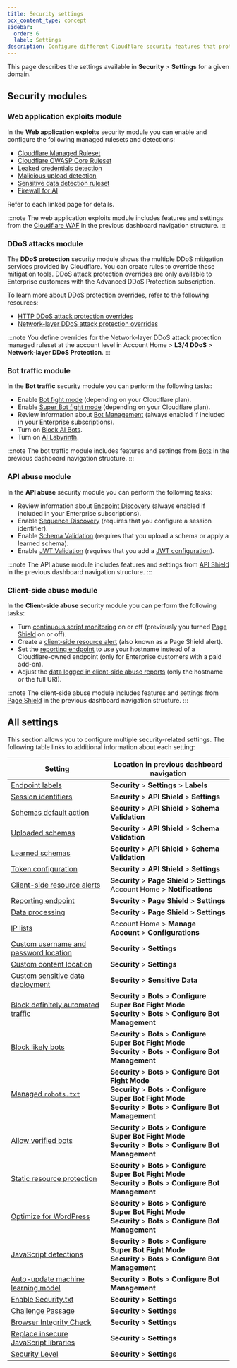 ```yaml
---
title: Security settings
pcx_content_type: concept
sidebar:
  order: 6
  label: Settings
description: Configure different Cloudflare security features that protect your web applications, APIs, and resources.
---
```


This page describes the settings available in **Security** > **Settings** for a given domain.

## Security modules

### Web application exploits module

In the **Web application exploits** security module you can enable and configure the following managed rulesets and detections:

- [Cloudflare Managed Ruleset](/waf/managed-rules/reference/cloudflare-managed-ruleset/)
- [Cloudflare OWASP Core Ruleset](/waf/managed-rules/reference/owasp-core-ruleset/)
- [Leaked credentials detection](/waf/detections/leaked-credentials/)
- [Malicious upload detection](/waf/detections/malicious-uploads/)
- [Sensitive data detection ruleset](/waf/managed-rules/reference/sensitive-data-detection/)
- [Firewall for AI](/waf/detections/firewall-for-ai/)

Refer to each linked page for details.

:::note
The web application exploits module includes features and settings from the [Cloudflare WAF](/waf/) in the previous dashboard navigation structure.
:::

### DDoS attacks module

The **DDoS protection** security module shows the multiple DDoS mitigation services provided by Cloudflare. You can create rules to override these mitigation tools. DDoS attack protection overrides are only available to Enterprise customers with the Advanced DDoS Protection subscription.

To learn more about DDoS protection overrides, refer to the following resources:

- [HTTP DDoS attack protection overrides](/ddos-protection/managed-rulesets/http/http-overrides/override-expressions/)
- [Network-layer DDoS attack protection overrides](/ddos-protection/managed-rulesets/network/network-overrides/override-expressions/)

:::note
You define overrides for the Network-layer DDoS attack protection managed ruleset at the account level in Account Home > **L3/4 DDoS** > **Network-layer DDoS Protection**.
:::

### Bot traffic module

In the **Bot traffic** security module you can perform the following tasks:

- Enable [Bot fight mode](/bots/get-started/bot-fight-mode/) (depending on your Cloudflare plan).
- Enable [Super Bot fight mode](/bots/get-started/super-bot-fight-mode/) (depending on your Cloudflare plan).
- Review information about [Bot Management](/bots/get-started/bot-management/) (always enabled if included in your Enterprise subscriptions).
- Turn on [Block AI Bots](/bots/concepts/bot/#ai-bots).
- Turn on [AI Labyrinth](/bots/additional-configurations/ai-labyrinth/).

:::note
The bot traffic module includes features and settings from [Bots](/bots/) in the previous dashboard navigation structure.
:::

### API abuse module

In the **API abuse** security module you can perform the following tasks:

- Review information about [Endpoint Discovery](/api-shield/security/api-discovery/) (always enabled if included in your Enterprise subscriptions).
- Enable [Sequence Discovery](/api-shield/security/sequence-analytics/) (requires that you configure a session identifier).
- Enable [Schema Validation](/api-shield/security/schema-validation/) (requires that you upload a schema or apply a learned schema).
- Enable [JWT Validation](/api-shield/security/jwt-validation/) (requires that you add a [JWT configuration](/api-shield/security/jwt-validation/api/#token-configurations)).

:::note
The API abuse module includes features and settings from [API Shield](/api-shield/) in the previous dashboard navigation structure.
:::

### Client-side abuse module

In the **Client-side abuse** security module you can perform the following tasks:

- Turn [continuous script monitoring](/page-shield/how-it-works/) on or off (previously you turned [Page Shield](/page-shield/) on or off).
- Create a [client-side resource alert](/page-shield/alerts/) (also known as a Page Shield alert).
- Set the [reporting endpoint](/page-shield/reference/settings/#reporting-endpoint) to use your hostname instead of a Cloudflare-owned endpoint (only for Enterprise customers with a paid add-on).
- Adjust the [data logged in client-side abuse reports](/page-shield/reference/settings/#connection-target-details) (only the hostname or the full URI).

:::note
The client-side abuse module includes features and settings from [Page Shield](/page-shield/) in the previous dashboard navigation structure.
:::

## All settings

This section allows you to configure multiple security-related settings. The following table links to additional information about each setting:

| Setting                                                                                                                 | Location in previous dashboard navigation                                                                                                                                  |
| ----------------------------------------------------------------------------------------------------------------------- | -------------------------------------------------------------------------------------------------------------------------------------------------------------------------- |
| [Endpoint labels](/api-shield/management-and-monitoring/endpoint-labels/)                                               | **Security** > **Settings** > **Labels**                                                                                                                                   |
| [Session identifiers](/api-shield/management-and-monitoring/session-identifiers/#rule-form)                             | **Security** > **API Shield** > **Settings**                                                                                                                               |
| [Schemas default action](/api-shield/security/schema-validation/#change-the-global-default-action-of-schema-validation) | **Security** > **API Shield** > **Schema Validation**                                                                                                                      |
| [Uploaded schemas](/api-shield/security/schema-validation/)                                                             | **Security** > **API Shield** > **Schema Validation**                                                                                                                      |
| [Learned schemas](/api-shield/security/schema-validation/)                                                              | **Security** > **API Shield** > **Schema Validation**                                                                                                                      |
| [Token configuration](/api-shield/security/jwt-validation/#add-a-token-validation-configuration)                        | **Security** > **API Shield** > **Settings**                                                                                                                               |
| [Client-side resource alerts](/page-shield/alerts/configure/)                                                           | **Security** > **Page Shield** > **Settings**<br/>Account Home > **Notifications**                                                                                         |
| [Reporting endpoint](/page-shield/reference/settings/#reporting-endpoint)                                               | **Security** > **Page Shield** > **Settings**                                                                                                                              |
| [Data processing](/page-shield/reference/settings/#connection-target-details)                                           | **Security** > **Page Shield** > **Settings**                                                                                                                              |
| [IP lists](/waf/tools/lists/custom-lists/#ip-lists)                                                                     | Account Home > **Manage Account** > **Configurations**                                                                                                                     |
| [Custom username and password location](/waf/detections/leaked-credentials/#custom-detection-locations)                 | **Security** > **Settings**                                                                                                                                                |
| [Custom content location](/waf/detections/malicious-uploads/#custom-scan-expressions)                                   | **Security** > **Settings**                                                                                                                                                |
| [Custom sensitive data deployment](/waf/managed-rules/reference/sensitive-data-detection/#configure-in-the-dashboard)   | **Security** > **Sensitive Data**                                                                                                                                          |
| [Block definitely automated traffic](/bots/get-started/super-bot-fight-mode/)                                           | **Security** > **Bots** > **Configure Super Bot Fight Mode<br/>Security** > **Bots** > **Configure Bot Management**                                                        |
| [Block likely bots](/bots/get-started/super-bot-fight-mode/)                                                            | **Security** > **Bots** > **Configure Super Bot Fight Mode<br/>Security** > **Bots** > **Configure Bot Management**                                                        |
| [Managed `robots.txt`](/bots/additional-configurations/managed-robots-txt/)                                             | **Security** > **Bots** > **Configure Bot Fight Mode<br/>Security** > **Bots** > **Configure Super Bot Fight Mode<br/>Security** > **Bots** > **Configure Bot Management** |
| [Allow verified bots](/bots/get-started/super-bot-fight-mode/)                                                          | **Security** > **Bots** > **Configure Super Bot Fight Mode<br/>Security** > **Bots** > **Configure Bot Management**                                                        |
| [Static resource protection](/bots/additional-configurations/static-resources/)                                         | **Security** > **Bots** > **Configure Super Bot Fight Mode<br/>Security** > **Bots** > **Configure Bot Management**                                                        |
| [Optimize for WordPress](/bots/troubleshooting/wordpress-loopback-issue/)                                               | **Security** > **Bots** > **Configure Super Bot Fight Mode<br/>Security** > **Bots** > **Configure Bot Management**                                                        |
| [JavaScript detections](/bots/additional-configurations/javascript-detections/)                                         | **Security** > **Bots** > **Configure Super Bot Fight Mode<br/>Security** > **Bots** > **Configure Bot Management**                                                        |
| [Auto-update machine learning model](/bots/reference/machine-learning-models/)                                          | **Security** > **Bots** > **Configure Bot Management**                                                                                                                     |
| [Enable Security.txt](/security-center/infrastructure/security-file/)                                                   | **Security** > **Settings**                                                                                                                                                |
| [Challenge Passage](/cloudflare-challenges/challenge-types/challenge-pages/challenge-passage/)                          | **Security** > **Settings**                                                                                                                                                |
| [Browser Integrity Check](/waf/tools/browser-integrity-check/)                                                          | **Security** > **Settings**                                                                                                                                                |
| [Replace insecure JavaScript libraries](/waf/tools/replace-insecure-js-libraries/)                                      | **Security** > **Settings**                                                                                                                                                |
| [Security Level](/waf/tools/security-level/)                                                                            | **Security** > **Settings**                                                                                                                                                |
